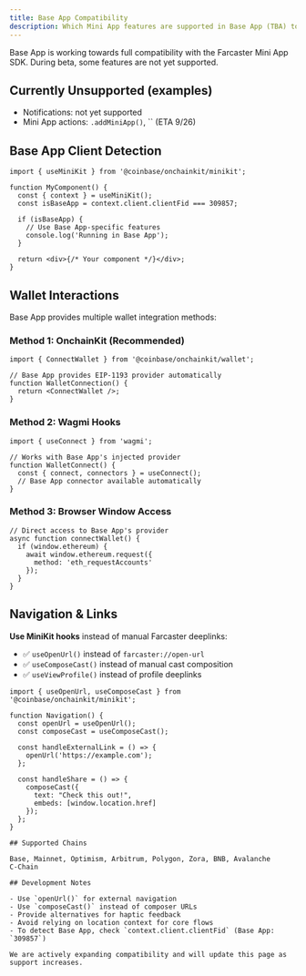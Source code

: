 ```yaml
---
title: Base App Compatibility
description: Which Mini App features are supported in Base App (TBA) today
---
```


Base App is working towards full compatibility with the Farcaster Mini App SDK. During beta, some features are not yet supported.

## Currently Unsupported (examples)


- Notifications: not yet supported
- Mini App actions: `.addMiniApp()`, `` (ETA 9/26)

## Base App Client Detection

```tsx App.tsx
import { useMiniKit } from '@coinbase/onchainkit/minikit';

function MyComponent() {
  const { context } = useMiniKit();
  const isBaseApp = context.client.clientFid === 309857;

  if (isBaseApp) {
    // Use Base App-specific features
    console.log('Running in Base App');
  }
  
  return <div>{/* Your component */}</div>;
}
```

## Wallet Interactions

Base App provides multiple wallet integration methods:

### Method 1: OnchainKit (Recommended)
```tsx App.tsx
import { ConnectWallet } from '@coinbase/onchainkit/wallet';

// Base App provides EIP-1193 provider automatically
function WalletConnection() {
  return <ConnectWallet />;
}
```

### Method 2: Wagmi Hooks  
```tsx App.tsx
import { useConnect } from 'wagmi';

// Works with Base App's injected provider
function WalletConnect() {
  const { connect, connectors } = useConnect();
  // Base App connector available automatically
}
```

### Method 3: Browser Window Access
```tsx App.tsx
// Direct access to Base App's provider
async function connectWallet() {
  if (window.ethereum) {
    await window.ethereum.request({
      method: 'eth_requestAccounts'
    });
  }
}
```

## Navigation & Links

**Use MiniKit hooks** instead of manual Farcaster deeplinks:
- ✅ `useOpenUrl()` instead of `farcaster://open-url`
- ✅ `useComposeCast()` instead of manual cast composition
- ✅ `useViewProfile()` instead of profile deeplinks

```tsx App.tsx
import { useOpenUrl, useComposeCast } from '@coinbase/onchainkit/minikit';

function Navigation() {
  const openUrl = useOpenUrl();
  const composeCast = useComposeCast();
  
  const handleExternalLink = () => {
    openUrl('https://example.com');
  };
  
  const handleShare = () => {
    composeCast({
      text: "Check this out!",
      embeds: [window.location.href]
    });
  };
}

## Supported Chains

Base, Mainnet, Optimism, Arbitrum, Polygon, Zora, BNB, Avalanche C‑Chain

## Development Notes

- Use `openUrl()` for external navigation
- Use `composeCast()` instead of composer URLs
- Provide alternatives for haptic feedback
- Avoid relying on location context for core flows
- To detect Base App, check `context.client.clientFid` (Base App: `309857`)

We are actively expanding compatibility and will update this page as support increases.



